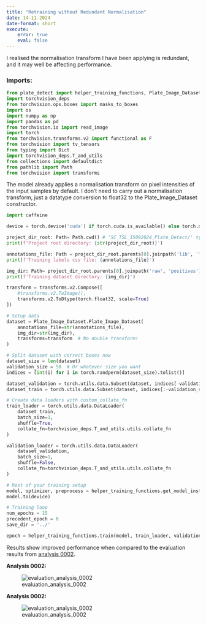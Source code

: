 ```yaml
---
title: "Retraining without Redundant Normalisation"
date: 14-11-2024
date-format: short
execute: 
    error: true
    eval: false
---
```

I realised the normalisation transform I have been applying is redundant, and it may well be affecting performance.

### Imports:

```python
from plate_detect import helper_training_functions, Plate_Image_Dataset
import torchvision_deps
from torchvision.ops.boxes import masks_to_boxes
import os
import numpy as np
import pandas as pd
from torchvision.io import read_image
import torch
from torchvision.transforms.v2 import functional as F
from torchvision import tv_tensors
from typing import Dict
import torchvision_deps.T_and_utils
from collections import defaultdict
from pathlib import Path
from torchvision import transforms
```
The model already applies a normalisation transform on pixel intensities of the input samples by default. I don't need to carry out a normalisation transform, just a datatype conversion to float32 to the Plate_Image_Dataset constructor. 

```python
import caffeine

device = torch.device('cuda') if torch.cuda.is_available() else torch.device('cpu')

project_dir_root: Path= Path.cwd() # 'SC_TSL_15092024_Plate_Detect/' type PosixPath for UNIX, WindowsPath for windows...
print(f'Project root directory: {str(project_dir_root)}')

annotations_file: Path = project_dir_root.parents[0].joinpath('lib', 'labels.csv')
print(f'Training labels csv file: {annotations_file}')

img_dir: Path= project_dir_root.parents[0].joinpath('raw', 'positives')  # 'SC_TSL_15092024_Plate_Detect/train/images/positives/' on UNIX systems
print(f'Training dataset directory: {img_dir}')

transform = transforms.v2.Compose([
    #transforms.v2.ToImage(),
    transforms.v2.ToDtype(torch.float32, scale=True)
])

# Setup data
dataset = Plate_Image_Dataset.Plate_Image_Dataset(
    annotations_file=str(annotations_file),
    img_dir=str(img_dir),
    transforms=transform  # No double transform!
)

# Split dataset with correct boxes now
dataset_size = len(dataset)
validation_size = 50  # Or whatever size you want
indices = [int(i) for i in torch.randperm(dataset_size).tolist()]

dataset_validation = torch.utils.data.Subset(dataset, indices[-validation_size:])
dataset_train = torch.utils.data.Subset(dataset, indices[:-validation_size])

# Create data loaders with custom_collate_fn
train_loader = torch.utils.data.DataLoader(
    dataset_train,
    batch_size=1,
    shuffle=True,
    collate_fn=torchvision_deps.T_and_utils.utils.collate_fn
)

validation_loader = torch.utils.data.DataLoader(
    dataset_validation,
    batch_size=1,
    shuffle=False,
    collate_fn=torchvision_deps.T_and_utils.utils.collate_fn
)

# Rest of your training setup
model, optimizer, preprocess = helper_training_functions.get_model_instance_object_detection(num_class=2)
model.to(device)

# Training loop
num_epochs = 15
precedent_epoch = 0
save_dir = '../'

epoch = helper_training_functions.train(model, train_loader, validation_loader, device, num_epochs, precedent_epoch, save_dir, optimizer)
```

Results show improved performance when compared to the evaluation results from [analysis 0002](0002_functional_Faster_R-CNN.md).

**Analysis 0002:**

![evaluation_analysis_0002](../results/0002_15_epochs/02_fix/evaluation_metrics_epochs_0-15.png)


**Analysis 0002:**

![evaluation_analysis_0002](../results/0002_15_epochs/02_fix/evaluation_metrics_epochs_0-15.png)